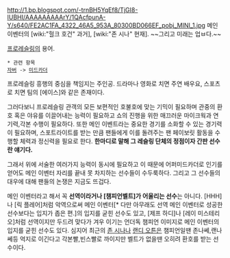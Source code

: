 http://1.bp.blogspot.com/-trnBH5YqEf8/TjGI8-IUBHI/AAAAAAAAArY/1QAcfpunA-Y/s640/FE2AC1FA_4322_46A5_953A_80300BD066EF_pobj_MINI_1.jpg
메인 이벤터의 [wiki:"헐크 호건" 과거], [wiki:"존 시나" 현재]. ~~그리고 미래는 업ㅂ다.~~

[[프로레슬링]]의 용어.

 * 관련 항목
 [[자버]] -> [[미드카더]]

프로레슬링 흥행의 중심을 책임지는 주인공. 드라마나 영화로 치면 주연 배우요, 스포츠로 치면 팀의 [에이스]와 같은 존재이다.

그러다보니 프로레슬링 관객의 모든 보편적인 호불호에 맞는 기믹이 필요하며 관중의 환호 혹은 야유를 이끌어내는 능력이 필요하고 쇼의 진행을 위한 매끄러운 마이크웍과 연기력,각본 수행이 필요하다. 또한 메인 이벤트라는 중요한 경기를 소화할 수 있는 경기력이 필요하며, 스포트라이트를 받는 만큼 팬들에게 이를 돌려주는 팬 페이보릿 활동을 수행할 체력과 정신력을 필요로 한다. '''한마디로 말해 그 레슬링 단체의 정점이자 간판 선수란 얘기다.'''

그래서 위에 서술한 여러가지 능력이 동시에 필요하고 이 때문에 어퍼미드카더로 인기를 얻어도 메인 이벤터 자리를 끝내 못 차지하는 선수들이 수두룩하다. 그리고 그 선수들의 대우에 대해 팬들의 논쟁은 지금도 뜨겁다.

메인 이벤터라고 해서 꼭 '''선역이라거나 [챔피언벨트]가 어울리는 선수'''는 아니다. [HHH]나 [릭 플레어]처럼 악역으로써 메인 이벤터[* 다만 아무래도 선역 메인 이벤터로 성공한 선수보다는 입지가 좁은 편.]의 입지를 굳힌 선수도 있고, [제프 하디]나 [레이 미스테리오]처럼 선역이지만 두드려 맞다가 겨우 이기는 언더독 챔피언 이미지로 메인 이벤터의 입지를 굳힌 선수도 있다. 심지어 최근의 [[존 시나]]나 [[랜디 오튼]]은 챔피언일땐 존나쎄,랜나쎄등 억지로 이긴다고 각본빨,빈스빨로 까이지만 벨트가 없을땐 오히려 환호를 받는 선수이다.
